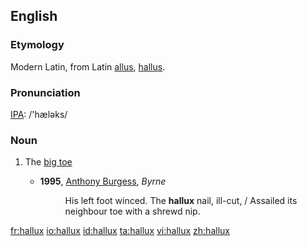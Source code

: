 ==English==
===Etymology===
Modern Latin, from Latin [[allus]], [[hallus]].

===Pronunciation===
[[IPA]]: /'hæləks/

===Noun===
{{en-noun|es|pl2=halluces}}

# {{anatomy}} The [[big toe]]
#*'''1995''', [[w:Anthony Burgess|Anthony Burgess]], ''Byrne''
#*:His left foot winced.  The '''hallux''' nail, ill-cut, / Assailed its neighbour toe with a shrewd nip.

[[fr:hallux]]
[[io:hallux]]
[[id:hallux]]
[[ta:hallux]]
[[vi:hallux]]
[[zh:hallux]]